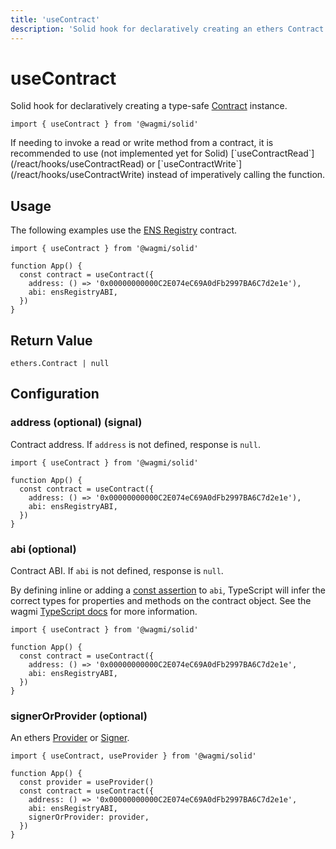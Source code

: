 ```yaml
---
title: 'useContract'
description: 'Solid hook for declaratively creating an ethers Contract instance.'
---
```



# useContract

Solid hook for declaratively creating a type-safe [Contract](https://docs.ethers.io/v5/api/contract/contract) instance.

```tsx
import { useContract } from '@wagmi/solid'
```

<Callout>
  If needing to invoke a read or write method from a contract, it is recommended
  to use (not implemented yet for Solid)
  [`useContractRead`](/react/hooks/useContractRead) or
  [`useContractWrite`](/react/hooks/useContractWrite) instead of imperatively
  calling the function.
</Callout>

## Usage

The following examples use the [ENS Registry](https://etherscan.io/address/0x00000000000C2E074eC69A0dFb2997BA6C7d2e1e#code) contract.

```tsx
import { useContract } from '@wagmi/solid'

function App() {
  const contract = useContract({
    address: () => '0x00000000000C2E074eC69A0dFb2997BA6C7d2e1e'),
    abi: ensRegistryABI,
  })
}
```

## Return Value

```tsx
ethers.Contract | null
```

## Configuration

### address (optional) (signal)

Contract address. If `address` is not defined, response is `null`.

```tsx {5}
import { useContract } from '@wagmi/solid'

function App() {
  const contract = useContract({
    address: () => '0x00000000000C2E074eC69A0dFb2997BA6C7d2e1e'),
    abi: ensRegistryABI,
  })
}
```

### abi (optional)

Contract ABI. If `abi` is not defined, response is `null`.

By defining inline or adding a [const assertion](https://www.typescriptlang.org/docs/handbook/release-notes/typescript-3-4.html#const-assertions) to `abi`, TypeScript will infer the correct types for properties and methods on the contract object. See the wagmi [TypeScript docs](/react/typescript) for more information.

```tsx {6}
import { useContract } from '@wagmi/solid'

function App() {
  const contract = useContract({
    address: () => '0x00000000000C2E074eC69A0dFb2997BA6C7d2e1e',
    abi: ensRegistryABI,
  })
}
```

### signerOrProvider (optional)

An ethers [Provider](https://docs.ethers.io/v5/api/providers/provider/#Provider) or [Signer](https://docs.ethers.io/v5/api/signer/#Signer).

```tsx {8}
import { useContract, useProvider } from '@wagmi/solid'

function App() {
  const provider = useProvider()
  const contract = useContract({
    address: () => '0x00000000000C2E074eC69A0dFb2997BA6C7d2e1e',
    abi: ensRegistryABI,
    signerOrProvider: provider,
  })
}
```
